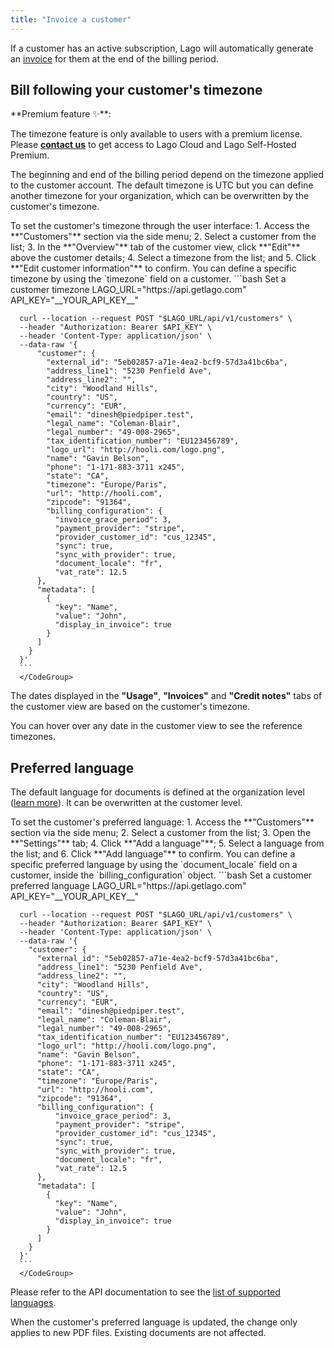```yaml
---
title: "Invoice a customer"
---
```


If a customer has an active subscription, Lago will automatically generate an [invoice](/guide/invoicing/overview) for them at the end of the billing period.

## Bill following your customer's timezone
<Info>
**Premium feature ✨**:

The timezone feature is only available to users with a premium license. Please **[contact us](mailto:hello@getlago.com)** to get access to Lago Cloud and Lago Self-Hosted Premium.
</Info>

The beginning and end of the billing period depend on the timezone applied to the customer account. The default timezone is UTC but you can define another timezone for your organization, which can be overwritten by the customer's timezone.

<Tabs>
  <Tab title="Dashboard">
    To set the customer's timezone through the user interface:
    1. Access the **"Customers"** section via the side menu;
    2. Select a customer from the list;
    3. In the **"Overview"** tab of the customer view, click **"Edit"** above the customer details;
    4. Select a timezone from the list; and
    5. Click **"Edit customer information"** to confirm.
  </Tab>
  <Tab title="API">
      You can define a specific timezone by using the `timezone` field on a customer.
      <CodeGroup>
      ```bash Set a customer timezone
      LAGO_URL="https://api.getlago.com"
      API_KEY="__YOUR_API_KEY__"

      curl --location --request POST "$LAGO_URL/api/v1/customers" \
      --header "Authorization: Bearer $API_KEY" \
      --header 'Content-Type: application/json' \
      --data-raw '{
          "customer": {
            "external_id": "5eb02857-a71e-4ea2-bcf9-57d3a41bc6ba",
            "address_line1": "5230 Penfield Ave",
            "address_line2": "",
            "city": "Woodland Hills",
            "country": "US",
            "currency": "EUR",
            "email": "dinesh@piedpiper.test",
            "legal_name": "Coleman-Blair",
            "legal_number": "49-008-2965",
            "tax_identification_number": "EU123456789",
            "logo_url": "http://hooli.com/logo.png",
            "name": "Gavin Belson",
            "phone": "1-171-883-3711 x245",
            "state": "CA",
            "timezone": "Europe/Paris",
            "url": "http://hooli.com",
            "zipcode": "91364",
            "billing_configuration": {
              "invoice_grace_period": 3,
              "payment_provider": "stripe",
              "provider_customer_id": "cus_12345",
              "sync": true,
              "sync_with_provider": true,
              "document_locale": "fr",
              "vat_rate": 12.5
          },
          "metadata": [
            {
              "key": "Name",
              "value": "John",
              "display_in_invoice": true
            }
          ]
        }
      }'
      ```
      </CodeGroup>
  </Tab>
</Tabs>

The dates displayed in the **"Usage"**, **"Invoices"** and **"Credit notes"** tabs of the customer view are based on the customer's timezone.

<Tip>
You can hover over any date in the customer view to see the reference timezones.
</Tip>

## Preferred language
The default language for documents is defined at the organization level ([learn more](/guide/invoicing/download-invoices#translate-invoices)). It can be overwritten at the customer level.

<Tabs>
  <Tab title="Dashboard">
    To set the customer's preferred language:
    1. Access the **"Customers"** section via the side menu;
    2. Select a customer from the list;
    3. Open the **"Settings"** tab;
    4. Click **"Add a language"**;
    5. Select a language from the list; and
    6. Click **"Add language"** to confirm.
  </Tab>
  <Tab title="API">
      You can define a specific preferred language by using the `document_locale` field on a customer, inside the `billing_configuration` object.
      <CodeGroup>
      ```bash Set a customer preferred language
      LAGO_URL="https://api.getlago.com"
      API_KEY="__YOUR_API_KEY__"

      curl --location --request POST "$LAGO_URL/api/v1/customers" \
      --header "Authorization: Bearer $API_KEY" \
      --header 'Content-Type: application/json' \
      --data-raw '{
        "customer": {
          "external_id": "5eb02857-a71e-4ea2-bcf9-57d3a41bc6ba",
          "address_line1": "5230 Penfield Ave",
          "address_line2": "",
          "city": "Woodland Hills",
          "country": "US",
          "currency": "EUR",
          "email": "dinesh@piedpiper.test",
          "legal_name": "Coleman-Blair",
          "legal_number": "49-008-2965",
          "tax_identification_number": "EU123456789",
          "logo_url": "http://hooli.com/logo.png",
          "name": "Gavin Belson",
          "phone": "1-171-883-3711 x245",
          "state": "CA",
          "timezone": "Europe/Paris",
          "url": "http://hooli.com",
          "zipcode": "91364",
          "billing_configuration": {
              "invoice_grace_period": 3,
              "payment_provider": "stripe",
              "provider_customer_id": "cus_12345",
              "sync": true,
              "sync_with_provider": true,
              "document_locale": "fr",
              "vat_rate": 12.5
          },
          "metadata": [
            {
              "key": "Name",
              "value": "John",
              "display_in_invoice": true
            }
          ]
        }
      }'
      ```
      </CodeGroup>
  </Tab>
</Tabs>

Please refer to the API documentation to see the [list of supported languages](/api-reference/resources/locales).

<Info>
When the customer's preferred language is updated, the change only applies to new PDF files. Existing documents are not affected.
</Info>